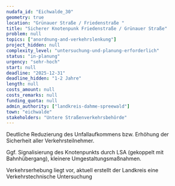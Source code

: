 ```yaml
---
nudafa_id: "Eichwalde_30"
geometry: true
location: "Grünauer Straße / Friedenstraße "
title: "Sicherer Knotenpunk Friedenstraße / Grünauer Straße"
problem: null
topics: ["anordnung-and-verkehrslenkung"]
project_hidden: null
complexity_level: "untersuchung-und-planung-erforderlich"
status: "in-planung"
urgency: "sehr-hoch"
start: null
deadline: "2025-12-31"
deadline_hidden: "1-2 Jahre"
length: null
costs_amount: null
costs_remarks: null
funding_quota: null
admin_authority: ["landkreis-dahme-spreewald"]
town: "eichwalde"
stakeholders: "Untere Straßenverkehrsbehörde"
---
```

Deutliche Reduzierung des Unfallaufkommens bzw. Erhöhung der Sicherheit aller Verkehrsteilnehmer.  

Ggf. Signalisierung des Knotenpunkts durch LSA (gekoppelt mit Bahnhübergang), kleinere Umgestaltungsmaßnahmen. 

Verkehrserhebung liegt vor, aktuell erstellt der Landkreis eine Verkehrstechnische Untersuchung
